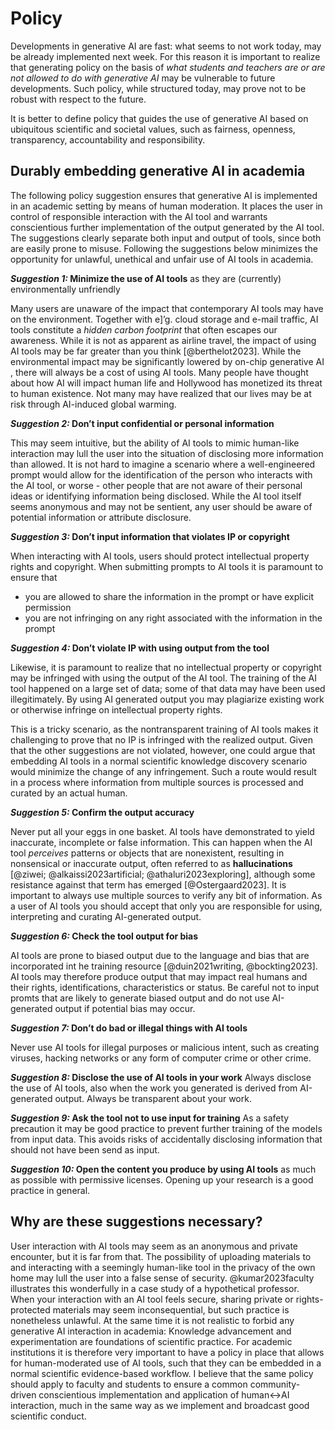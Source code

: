 # Policy
Developments in generative AI are fast: what seems to not work today, may be already implemented next week. For this reason it is important to realize that generating policy on the basis of *what students and teachers are or are not allowed to do with generative AI* may be vulnerable to future developments. Such policy, while structured today, may prove not to be robust with respect to the future. 

It is better to define policy that guides the use of generative AI based on ubiquitous scientific and societal values, such as fairness, openness, transparency, accountability and responsibility. 

## Durably embedding generative AI in academia
The following policy suggestion ensures that generative AI is implemented in an academic setting by means of human moderation. It places the user in control of responsible interaction with the AI tool and warrants conscientious further implementation of the output generated by the AI tool. The suggestions clearly separate both input and output of tools, since both are easily prone to misuse. Following the suggestions below minimizes the opportunity for unlawful, unethical and unfair use of AI tools in academia.  

**_Suggestion 1:_ Minimize the use of AI tools** as they are (currently) environmentally unfriendly

Many users are unaware of the impact that contemporary AI tools may have on the environment. Together with e]'g. cloud storage and e-mail traffic, AI tools constitute a *hidden carbon footprint* that often escapes our awareness. While it is not as apparent as airline travel, the impact of using AI tools may be far greater than you think [@berthelot2023]. While the environmental impact may be significantly lowered by on-chip generative AI , there will always be a cost of using AI tools. Many people have thought about how AI will impact human life and Hollywood has monetized its threat to human existence. Not many may have realized that our lives may be at risk through AI-induced global warming. 

**_Suggestion 2:_ Don't input confidential or personal information**

This may seem intuitive, but the ability of AI tools to mimic human-like interaction may lull the user into the situation of disclosing more information than allowed. It is not hard to imagine a scenario where a well-engineered prompt would allow for the identification of the person who interacts with the AI tool, or worse - other people that are not aware of their personal ideas or identifying information being disclosed. While the AI tool itself seems anonymous and may not be sentient, any user should be aware of potential information or attribute disclosure. 

**_Suggestion 3:_ Don't input information that violates IP or copyright**

When interacting with AI tools, users should protect intellectual property rights and copyright. When submitting prompts to AI tools it is paramount to ensure that

- you are allowed to share the information in the prompt or have explicit permission 
- you are not infringing on any right associated with the information in the prompt

**_Suggestion 4:_ Don't violate IP with using output from the tool**

Likewise, it is paramount to realize that no intellectual property or copyright may be infringed with using the output of the AI tool. The training of the AI tool happened on a large set of data; some of that data may have been used illegitimately. By using AI generated output you may plagiarize existing work or otherwise infringe on intellectual property rights. 

This is a tricky scenario, as the nontransparent training of AI tools makes it challenging to prove that no IP is infringed with the realized output. Given that the other suggestions are not violated, however, one could argue that embedding AI tools in a normal scientific knowledge discovery scenario would minimize the change of any infringement. Such a route would result in a process where information from multiple sources is processed and curated by an actual human.  

**_Suggestion 5:_ Confirm the output accuracy**

Never put all your eggs in one basket. AI tools have demonstrated to yield inaccurate, incomplete or false information. This can happen when the AI tool *perceives* patterns or objects that are nonexistent, resulting in nonsensical or inaccurate output, often referred to as **hallucinations** [@ziwei; @alkaissi2023artificial; @athaluri2023exploring], although some resistance against that term has emerged [@Ostergaard2023]. It is important to always use multiple sources to verify any bit of information. As a user of AI tools you should accept that only you are responsible for using, interpreting and curating AI-generated output. 

**_Suggestion 6:_ Check the tool output for bias**

AI tools are prone to biased output due to the language and bias that are incorporated int he training resource [@duin2021writing, @bockting2023]. AI tools may therefore produce output that may impact real humans and their rights, identifications, characteristics or status. Be careful not to input promts that are likely to generate biased output and do not use AI-generated output if potential bias may occur.

**_Suggestion 7:_ Don't do bad or illegal things with AI tools**

Never use AI tools for illegal purposes or malicious intent, such as creating viruses, hacking networks or any form of computer crime or other crime. 

**_Suggestion 8:_  Disclose the use of AI tools in your work**
Always disclose the use of AI tools, also when the work you generated is derived from AI-generated output. Always be transparent about your work.

**_Suggestion 9:_ Ask the tool not to use input for training**
As a safety precaution it may be good practice to prevent further training of the models from input data. This avoids risks of accidentally disclosing information that should not have been send as input.

**_Suggestion 10:_ Open the content you produce by using AI tools** as much as possible with permissive licenses. Opening up your research is a good practice in general. 

## Why are these suggestions necessary?
User interaction with AI tools may seem as an anonymous and private encounter, but it is far from that. The possibility of uploading materials to and interacting with a seemingly human-like tool in the privacy of the own home may lull the user into a false sense of security. @kumar2023faculty illustrates this wonderfully in a case study of a hypothetical professor. When your interaction with an AI tool feels secure, sharing private or rights-protected materials may seem inconsequential, but such practice is nonetheless unlawful. At the same time it is not realistic to forbid any generative AI interaction in academia: Knowledge advancement and experimentation are foundations of scientific practice. For academic institutions it is therefore very important to have a policy in place that allows for human-moderated use of AI tools, such that they can be embedded in a normal scientific evidence-based workflow. I believe that the same policy should apply to faculty and students to ensure a common community-driven conscientious implementation and application of human<->AI interaction, much in the same way as we implement and broadcast good scientific conduct. 
